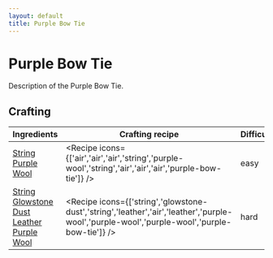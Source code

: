 ```yaml
---
layout: default
title: Purple Bow Tie
---
```



Purple Bow Tie
===================

Description of the Purple Bow Tie.

## Crafting

| Ingredients | Crafting recipe | Difficulty |
| ----------- | --------------- | ------------- |
| [String](https://minecraft.wiki/w/String)<br/>[Purple Wool](https://minecraft.wiki/w/Purple_Wool) | <Recipe icons={['air','air','air','string','purple-wool','string','air','air','air','purple-bow-tie']} /> | easy |
| [String](https://minecraft.wiki/w/String)<br/>[Glowstone Dust](https://minecraft.wiki/w/Glowstone_Dust)<br/>[Leather](https://minecraft.wiki/w/Leather)<br/>[Purple Wool](https://minecraft.wiki/w/Purple_Wool) | <Recipe icons={['string','glowstone-dust','string','leather','air','leather','purple-wool','purple-wool','purple-wool','purple-bow-tie']} /> | hard |

